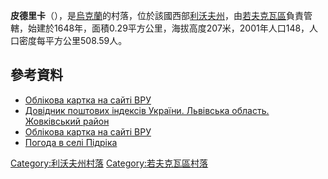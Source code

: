{{coord|50|9|40|N|24|4|20|E|scale:30000|display=title}}

'''皮德里卡'''（{{lang-uk|Підріка}}），是[[烏克蘭|烏克蘭]]的村落，位於該國西部[[利沃夫州|利沃夫州]]，由[[若夫克瓦區|若夫克瓦區]]負責管轄，始建於1648年，面積0.29平方公里，海拔高度207米，2001年人口148，人口密度每平方公里508.59人。

==參考資料==
*[http://w1.c1.rada.gov.ua/pls/z7503/A005?rdat1=09.07.2014&rf7571=19722 Облікова картка на сайті ВРУ]
*[http://www.uaidx.com/13/280/index Довідник поштових індексів України. Львівська область. Жовківський район] {{Wayback|url=http://www.uaidx.com/13/280/index |date=20161003171007 }}
* [http://w1.c1.rada.gov.ua/pls/z7503/A005?rdat1=09.07.2014&rf7571=19722 Облікова картка на сайті ВРУ]
* [http://weather.in.ua/ua/l'vovskaja/20645 Погода в селі Підріка]{{Wayback|url=http://weather.in.ua/ua/l%27vovskaja/20645 |date=20160305084804 }}

{{DEFAULTSORT:Підріка}}
[[Category:利沃夫州村落|Category:利沃夫州村落]]
[[Category:若夫克瓦區村落|Category:若夫克瓦區村落]]


{{Lviv-geo-stub}}